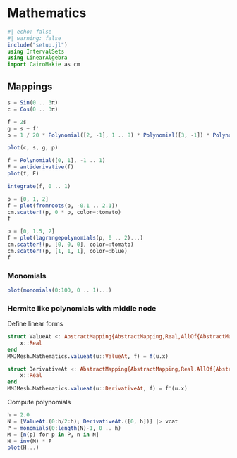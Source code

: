 # Mathematics

```julia
#| echo: false
#| warning: false
include("setup.jl")
using IntervalSets
using LinearAlgebra
import CairoMakie as cm
```


## Mappings

```julia
s = Sin(0 .. 3π)
c = Cos(0 .. 3π)

f = 2s
g = s + f'
p = 1 / 20 * Polynomial([2, -1], 1 .. 8) * Polynomial([3, -1]) * Polynomial([4.5, -1]) * Polynomial([8, -1])

plot(c, s, g, p)
```

```julia
f = Polynomial([0, 1], -1 .. 1)
F = antiderivative(f)
plot(f, F)
```

```julia
integrate(f, 0 .. 1)
```

```julia
p = [0, 1, 2]
f = plot(fromroots(p, -0.1 .. 2.1))
cm.scatter!(p, 0 * p, color=:tomato)
f
```

```julia
p = [0, 1.5, 2]
f = plot(lagrangepolynomials(p, 0 .. 2)...)
cm.scatter!(p, [0, 0, 0], color=:tomato)
cm.scatter!(p, [1, 1, 1], color=:blue)
f
```


### Monomials

```julia
plot(monomials(0:100, 0 .. 1)...)
```


### Hermite like polynomials with middle node

Define linear forms

```julia

struct ValueAt <: AbstractMapping{AbstractMapping,Real,AllOf{AbstractMapping}()}
    x::Real
end
MMJMesh.Mathematics.valueat(u::ValueAt, f) = f(u.x)

struct DerivativeAt <: AbstractMapping{AbstractMapping,Real,AllOf{AbstractMapping}()}
    x::Real
end
MMJMesh.Mathematics.valueat(u::DerivativeAt, f) = f'(u.x)
```

Compute polynomials

```julia
h = 2.0
N = [ValueAt.(0:h/2:h); DerivativeAt.([0, h])] |> vcat
P = monomials(0:length(N)-1, 0 .. h)
M = [n(p) for p in P, n in N]
H = inv(M) * P
plot(H...)
```